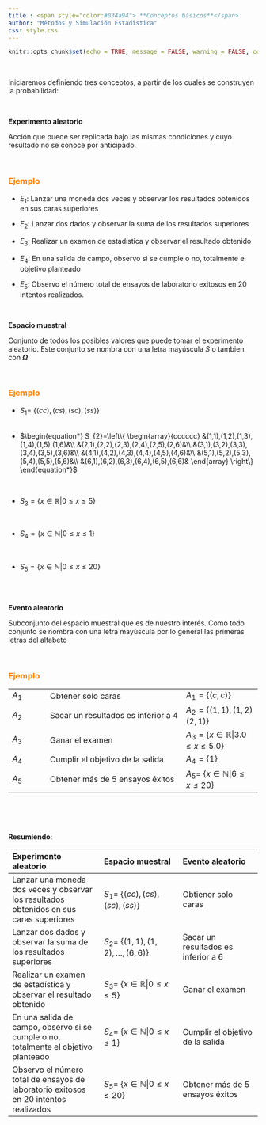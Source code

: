```yaml
---
title : <span style="color:#034a94"> **Conceptos básicos**</span>
author: "Métodos y Simulación Estadística"
css: style.css
---
```


```r
knitr::opts_chunk$set(echo = TRUE, message = FALSE, warning = FALSE, comment = NA)
```

<br/>

Iniciaremos definiendo tres conceptos, a partir de los cuales se construyen la probabilidad:

<br/>

<div class="content-box-blue">

**Experimento aleatorio** 

Acción que puede ser replicada bajo las  mismas condiciones y cuyo resultado no se conoce por anticipado.

</div>

<br/>

### <span style="color:#FF7F00"> **Ejemplo**</span>

+ $E_{1}$: Lanzar una moneda dos veces y observar los resultados obtenidos en sus caras superiores 

+ $E_{2}$: Lanzar dos dados y observar la suma de los resultados superiores 

+ $E_{3}$: Realizar un examen de estadística y observar el resultado obtenido  

+ $E_{4}$: En una salida de campo, observo si se cumple o no, totalmente el objetivo planteado 

+ $E_{5}$: Observo el número total de ensayos de laboratorio exitosos en  20 intentos realizados.



<br/>

<div class="content-box-blue">

**Espacio muestral** 

Conjunto de todos los posibles valores que puede tomar el experimento aleatorio. Este conjunto se nombra con una letra mayúscula $S$ o tambien con **$\Omega$**
</div>

<br/>


### <span style="color:#FF7F00"> **Ejemplo**</span>

* $S_{1}$= $\{ (cc), (cs), (sc), (ss) \}$  
<br/>

* $\begin{equation*}
	S_{2}=\left\{
	\begin{array}{cccccc}
		&(1,1),(1,2),(1,3),(1,4),(1,5),(1,6)&\\
		&(2,1),(2,2),(2,3),(2,4),(2,5),(2,6)&\\
		&(3,1),(3,2),(3,3),(3,4),(3,5),(3,6)&\\
		&(4,1),(4,2),(4,3),(4,4),(4,5),(4,6)&\\
		&(5,1),(5,2),(5,3),(5,4),(5,5),(5,6)&\\
		&(6,1),(6,2),(6,3),(6,4),(6,5),(6,6)&
	\end{array}
	\right\}
\end{equation*}$ 



<br/>

* $S_{3} = \{ x \in \mathbb{R} | 0 \leq x \leq 5   \}$ 

<br/>

* $S_{4} = \{ x \in \mathbb{N}| 0 \leq x \leq 1 \}$ 

<br/>

* $S_{5} = \{ x \in \mathbb{N}| 0 \leq x \leq 20 \}$


<br/><br/>

<div class="content-box-blue">

**Evento aleatorio** 

Subconjunto del espacio muestral que es de nuestro interés. Como todo conjunto se nombra con una letra mayúscula por lo general las primeras letras del alfabeto

</div>

<br/>

### <span style="color:#FF7F00"> **Ejemplo**</span>

|           |                                       |                      |
|:----------|:--------------------------------------|:---------------------|
|$A_{1}$    | Obtener solo caras                    | $A_{1}=\{ (c,c)\}$
| $A_{2}$   | Sacar un resultados es inferior a 4   | $A_{2}=\{(1,1),(1,2)(2,1)\}$
| $A_{3}$   | Ganar el examen                       | $A_{3}=\{ x \in \mathbb{R} | 3.0 \leq x \leq 5.0 \}$
| $A_{4}$   | Cumplir el objetivo de la salida      | $A_{4} =\{ 1 \}$
| $A_{5}$   | Obtener más de 5 ensayos éxitos       | $A_{5}$= $\{ x \in \mathbb{N}| 6 \leq x \leq 20 \}$



<br/><br/><br/>

**Resumiendo**:

|Experimento aleatorio| Espacio muestral | Evento aleatorio |
|:--------------------|:-----------------|:-----------------|
|Lanzar una moneda dos veces y observar los resultados obtenidos en sus caras superiores| $S_{1}$= $\{ (cc), (cs), (sc), (ss) \}$ | Obtiener solo caras |
|Lanzar dos dados y observar la suma de los resultados superiores| $S_{2}$= $\{(1,1),(1,2), \dots, (6,6) \}$ | Sacar un resultados es inferior a 6 |
|Realizar un examen de estadística y observar el resultado obtenido|  $S_{3}$= $\{ x \in \mathbb{R} | 0 \leq x \leq 5 \}$| Ganar el examen|
|En una salida de campo, observo si se cumple o no, totalmente el objetivo planteado| $S_{4}$= $\{ x \in \mathbb{N}| 0 \leq x \leq 1 \}$| Cumplir el objetivo de la salida |
|Observo el número total de ensayos de laboratorio exitosos en  20 intentos realizados| $S_{5}$= $\{ x \in \mathbb{N}| 0 \leq x \leq 20 \}$| Obtener más de 5 ensayos éxitos |

<br/><br/><br/>
